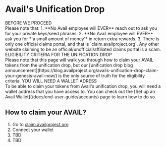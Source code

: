 
# Avail's Unification Drop

<Callout type="error" emoji="🚫">
BEFORE WE PROCEED<br/>
Please note that:
1. **No Avail employee will EVER** reach out to ask you for your private keys/seed phrases.
2. **No Avail employee will EVER** ask you for *'a small amount of money'* in return extra rewards.
3. There is only one official claims portal, and that is `claim.availproject.org`. Any other website claiming
to be an official/unofficial/affiliated claims portal is a scam.
</Callout>

<Callout type="info">
ELIGIBILITY CRITERIA FOR THE UNIFICATION DROP<br/>
Please note that this page will walk you through how to claim your AVAIL tokens from the unification drop,
but our [unification drop blog announcement](https://blog.availproject.org/avails-unification-drop-claim-your-genesis-avail-now/) is the only source of truth for the eligibility criteria.
</Callout>

<Callout type="info">
YOU WILL NEED A WALLET ADRESS<br/>
To be able to claim your tokens from Avail's unification drop, you will need a wallet address that you have access to.
You can check out the [Set up an Avail Wallet](/docs/end-user-guide/accounts) page to learn how to do so.
</Callout>

## How to claim your AVAIL?

1. Go to [claim.availproject.org](https://claim.availproject.org)
2. Connect your wallet
3. TBD
4. TBD